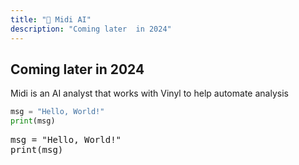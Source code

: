 ```yaml
---
title: "🤖 Midi AI"
description: "Coming later  in 2024"
---
```


## Coming later in 2024

Midi is an AI analyst that works with Vinyl to help automate analysis


```python
msg = "Hello, World!"
print(msg)
```
<codapi-snippet sandbox="python" editor="basic"></codapi-snippet>

<pre>
msg = "Hello, World!"
print(msg)
</pre>
<codapi-snippet sandbox="python" editor="basic"></codapi-snippet>



